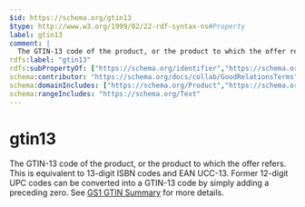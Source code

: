 ```yaml
---
$id: https://schema.org/gtin13
$type: http://www.w3.org/1999/02/22-rdf-syntax-ns#Property
label: gtin13
comment: |
  The GTIN-13 code of the product, or the product to which the offer refers. This is equivalent to 13-digit ISBN codes and EAN UCC-13. Former 12-digit UPC codes can be converted into a GTIN-13 code by simply adding a preceding zero. See [GS1 GTIN Summary](http://www.gs1.org/barcodes/technical/idkeys/gtin) for more details.
rdfs:label: "gtin13"
rdfs:subPropertyOf: ["https://schema.org/identifier","https://schema.org/gtin"]
schema:contributor: "https://schema.org/docs/collab/GoodRelationsTerms"
schema:domainIncludes: ["https://schema.org/Product","https://schema.org/Demand","https://schema.org/Offer"]
schema:rangeIncludes: "https://schema.org/Text"
---
```


# gtin13

The GTIN-13 code of the product, or the product to which the offer refers. This is equivalent to 13-digit ISBN codes and EAN UCC-13. Former 12-digit UPC codes can be converted into a GTIN-13 code by simply adding a preceding zero. See [GS1 GTIN Summary](http://www.gs1.org/barcodes/technical/idkeys/gtin) for more details.

